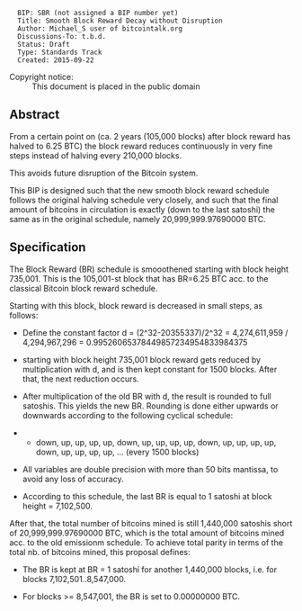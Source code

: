 <pre>
  BIP: SBR (not assigned a BIP number yet)
  Title: Smooth Block Reward Decay without Disruption
  Author: Michael_S user of bitcointalk.org
  Discussions-To: t.b.d.
  Status: Draft
  Type: Standards Track
  Created: 2015-09-22
</pre>

;Copyright notice:
: This document is placed in the public domain

==Abstract==

From a certain point on (ca. 2 years (105,000 blocks) after block reward has halved to 6.25 BTC) the block reward reduces continuously in very fine steps instead of halving every 210,000 blocks.

This avoids future disruption of the Bitcoin system.

This BIP is designed such that the new smooth block reward schedule follows the original halving schedule very closely, and such that the final amount of bitcoins in circulation is exactly (down to the last satoshi) the same as in the original schedule, namely 20,999,999.97690000 BTC.

==Specification==

The Block Reward (BR) schedule is smooothened starting with block height 735,001. This is the 105,001-st block that has BR=6.25 BTC acc. to the classical Bitcoin block reward schedule.

Starting with this block, block reward is decreased in small steps, as follows:

* Define the constant factor d = (2^32-20355337)/2^32 = 4,274,611,959 / 4,294,967,296 = 0.99526065378449857234954833984375 

* starting with block height 735,001 block reward gets reduced by multiplication with d, and is then kept constant for 1500 blocks. After that, the next reduction occurs.

* After multiplication of the old BR with d, the result is rounded to full satoshis. This yields the new BR. Rounding is done either upwards or downwards according to the following cyclical schedule:

** down, up, up, up, up, down, up, up, up, up, down, up, up, up, up, down, up, up, up, up, ... (every 1500 blocks)

* All variables are double precision with more than 50 bits mantissa, to avoid any loss of accuracy.

* According to this schedule, the last BR is equal to 1 satoshi at block height = 7,102,500.

After that, the total number of bitcoins mined is still 1,440,000 satoshis short of 20,999,999.97690000 BTC, which is the total amount of bitcoins mined acc. to the old emissionm schedule. To achieve total parity in terms of the total nb. of bitcoins mined, this proposal defines:

* The BR is kept at BR = 1 satoshi for another 1,440,000 blocks, i.e. for blocks 7,102,501..8,547,000.

* For blocks >= 8,547,001, the BR is set to 0.00000000 BTC.
